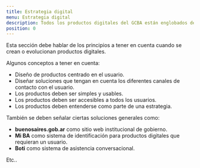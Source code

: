 ```yaml
---
title: Estrategia digital
menu: Estrategia digital
description: Todos los productos digitales del GCBA están englobados dentro de una estrategia para asistir al usuario.
position: 0
---
```


Esta sección debe hablar de los principios a tener en cuenta cuando se crean o evolucionan productos digitales.

Algunos conceptos a tener en cuenta:

- Diseño de productos centrado en el usuario.
- Diseñar soluciones que tengan en cuenta los diferentes canales de contacto con el usuario.
- Los productos deben ser simples y usables.
- Los productos deben ser accesibles a todos los usuarios.
- Los productos deben entenderse como parte de una estrategia.

También se deben señalar ciertas soluciones generales como:

- **buenosaires.gob.ar** como sitio web institucional de gobierno.
- **Mi BA** como sistema de identificación para productos digitales que requieran un usuario.
- **Boti** como sistema de asistencia conversacional.

Etc..
